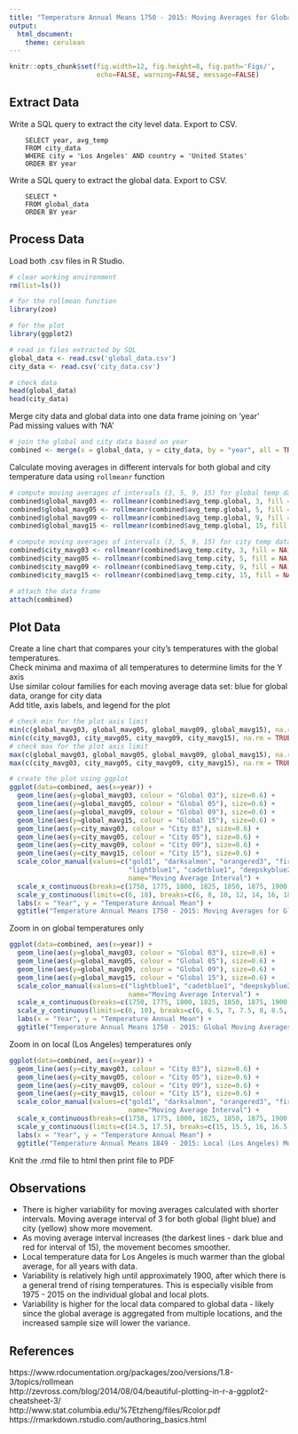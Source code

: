 ---
title: "Temperature Annual Means 1750 - 2015: Moving Averages for Global and Local (Los Angeles) Temperature Data"
output:
  html_document:
    theme: cerulean
---
```{r global_options, include=FALSE}
knitr::opts_chunk$set(fig.width=12, fig.height=8, fig.path='Figs/',
                      echo=FALSE, warning=FALSE, message=FALSE)
```

## Extract Data
Write a SQL query to extract the city level data. Export to CSV.
```
    SELECT year, avg_temp
	FROM city_data
	WHERE city = 'Los Angeles' AND country = 'United States'
	ORDER BY year
```

Write a SQL query to extract the global data. Export to CSV.
```
    SELECT *
    FROM global_data
    ORDER BY year
```

## Process Data
Load both .csv files in R Studio. 


```{r echo=TRUE}
# clear working environment
rm(list=ls()) 	

# for the rollmean function			
library(zoo)		

# for the plot		 
library(ggplot2)			

# read in files extracted by SQL
global_data <- read.csv('global_data.csv')
city_data <- read.csv('city_data.csv')

# check data
head(global_data)
head(city_data)
```

Merge city data and global data into one data frame joining on 'year'  
Pad missing values with 'NA'
```{r echo=TRUE}
# join the global and city data based on year
combined <- merge(x = global_data, y = city_data, by = "year", all = TRUE, suffixes = c(".global",".city"))
```

Calculate moving averages in different intervals for both global and city temperature data using `rollmeanr` function
```{r echo=TRUE}
# compute moving averages of intervals (3, 5, 9, 15) for global temp data
combined$global_mavg03 <- rollmeanr(combined$avg_temp.global, 3, fill = NA)
combined$global_mavg05 <- rollmeanr(combined$avg_temp.global, 5, fill = NA)
combined$global_mavg09 <- rollmeanr(combined$avg_temp.global, 9, fill = NA)
combined$global_mavg15 <- rollmeanr(combined$avg_temp.global, 15, fill = NA)

# compute moving averages of intervals (3, 5, 9, 15) for city temp data
combined$city_mavg03 <- rollmeanr(combined$avg_temp.city, 3, fill = NA)
combined$city_mavg05 <- rollmeanr(combined$avg_temp.city, 5, fill = NA)
combined$city_mavg09 <- rollmeanr(combined$avg_temp.city, 9, fill = NA)
combined$city_mavg15 <- rollmeanr(combined$avg_temp.city, 15, fill = NA)

# attach the data frame
attach(combined)
```

<!-- In the remainder of the document, add R code chunks as needed 
suppressWarnings(library(knitr))
opts_chunk$set(out.width='800px', dpi=200) #set plot size
-->


## Plot Data
Create a line chart that compares your city's temperatures with the global temperatures.  
Check minima and maxima of all temperatures to determine limits for the Y axis  
Use similar colour families for each moving average data set: blue for global data, orange for city data  
Add title, axis labels, and legend for the plot  

```{r fig.width=14, fig.height=6, echo=TRUE}
# check min for the plot axis limit
min(c(global_mavg03, global_mavg05, global_mavg09, global_mavg15), na.rm = TRUE) 
min(c(city_mavg03, city_mavg05, city_mavg09, city_mavg15), na.rm = TRUE)
# check max for the plot axis limit
max(c(global_mavg03, global_mavg05, global_mavg09, global_mavg15), na.rm = TRUE)
max(c(city_mavg03, city_mavg05, city_mavg09, city_mavg15), na.rm = TRUE)	

# create the plot using ggplot
ggplot(data=combined, aes(x=year)) + 
  geom_line(aes(y=global_mavg03, colour = "Global 03"), size=0.6) + 
  geom_line(aes(y=global_mavg05, colour = "Global 05"), size=0.6) + 
  geom_line(aes(y=global_mavg09, colour = "Global 09"), size=0.6) + 
  geom_line(aes(y=global_mavg15, colour = "Global 15"), size=0.6) + 
  geom_line(aes(y=city_mavg03, colour = "City 03"), size=0.6) + 
  geom_line(aes(y=city_mavg05, colour = "City 05"), size=0.6) + 
  geom_line(aes(y=city_mavg09, colour = "City 09"), size=0.6) + 
  geom_line(aes(y=city_mavg15, colour = "City 15"), size=0.6) + 
  scale_color_manual(values=c("gold1", "darksalmon", "orangered3", "firebrick",
  							  "lightblue1", "cadetblue1", "deepskyblue2", "royalblue3"), 
  							  name="Moving Average Interval") + 
  scale_x_continuous(breaks=c(1750, 1775, 1800, 1825, 1850, 1875, 1900, 1925, 1950, 1975, 2000, 2015)) + 
  scale_y_continuous(limits=c(6, 18), breaks=c(6, 8, 10, 12, 14, 16, 18)) + 
  labs(x = "Year", y = "Temperature Annual Mean") + 
  ggtitle("Temperature Annual Means 1750 - 2015: Moving Averages for Global and Local (Los Angeles)")
``` 

Zoom in on global temperatures only
```{r fig.width=14, fig.height=6, echo=TRUE}
ggplot(data=combined, aes(x=year)) + 
  geom_line(aes(y=global_mavg03, colour = "Global 03"), size=0.6) + 
  geom_line(aes(y=global_mavg05, colour = "Global 05"), size=0.6) + 
  geom_line(aes(y=global_mavg09, colour = "Global 09"), size=0.6) + 
  geom_line(aes(y=global_mavg15, colour = "Global 15"), size=0.6) + 
  scale_color_manual(values=c("lightblue1", "cadetblue1", "deepskyblue2", "royalblue3"), 
  							  name="Moving Average Interval") + 
  scale_x_continuous(breaks=c(1750, 1775, 1800, 1825, 1850, 1875, 1900, 1925, 1950, 1975, 2000, 2015)) + 
  scale_y_continuous(limits=c(6, 10), breaks=c(6, 6.5, 7, 7.5, 8, 8.5, 9, 9.5, 10)) + 
  labs(x = "Year", y = "Temperature Annual Mean") + 
  ggtitle("Temperature Annual Means 1750 - 2015: Global Moving Averages")
``` 

Zoom in on local (Los Angeles) temperatures only
```{r fig.width=14, fig.height=6, echo=TRUE}
ggplot(data=combined, aes(x=year)) +  
  geom_line(aes(y=city_mavg03, colour = "City 03"), size=0.6) + 
  geom_line(aes(y=city_mavg05, colour = "City 05"), size=0.6) + 
  geom_line(aes(y=city_mavg09, colour = "City 09"), size=0.6) + 
  geom_line(aes(y=city_mavg15, colour = "City 15"), size=0.6) + 
  scale_color_manual(values=c("gold1", "darksalmon", "orangered3", "firebrick"), 
  							  name="Moving Average Interval") + 
  scale_x_continuous(breaks=c(1750, 1775, 1800, 1825, 1850, 1875, 1900, 1925, 1950, 1975, 2000, 2015)) + 
  scale_y_continuous(limits=c(14.5, 17.5), breaks=c(15, 15.5, 16, 16.5, 17)) + 
  labs(x = "Year", y = "Temperature Annual Mean") + 
  ggtitle("Temperature Annual Means 1849 - 2015: Local (Los Angeles) Moving Averages")
``` 

Knit the .rmd file to html then print file to PDF  
  
## Observations
- There is higher variability for moving averages calculated with shorter intervals. Moving average interval of 3 for both global (light blue) and city (yellow) show more movement. 
- As moving average interval increases (the darkest lines - dark blue and red for interval of 15), the movement becomes smoother.
- Local temperature data for Los Angeles is much warmer than the global average, for all years with data. 
- Variability is relatively high until approximately 1900, after which there is a general trend of rising temperatures. This is especially visible from 1975 - 2015 on the individual global and local plots.
- Variability is higher for the local data compared to global data - likely since the global average is aggregated from multiple locations, and the increased sample size will lower the variance.

## References
https://www.rdocumentation.org/packages/zoo/versions/1.8-3/topics/rollmean  
http://zevross.com/blog/2014/08/04/beautiful-plotting-in-r-a-ggplot2-cheatsheet-3/  
http://www.stat.columbia.edu/%7Etzheng/files/Rcolor.pdf  
https://rmarkdown.rstudio.com/authoring_basics.html  
